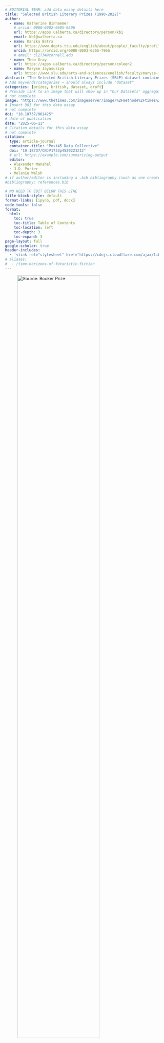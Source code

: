 ```yaml
---
# EDITORIAL TEAM: add data essay details here
title: "Selected British Literary Prizes (1990-2022)"
author:
  - name: Katherine Binhammer
    # orcid: 0000-0002-6605-9596
    url: https://apps.ualberta.ca/directory/person/kb1
    email: kb1@ualberta.ca
  - name: Kanika Batra
    url: https://www.depts.ttu.edu/english/about/people/_faculty/profiles/batra_kanika.php
    orcid: https://orcid.org/0000-0003-0355-7966
    # email: cl2734@cornell.edu
  - name: Theo Gray
    url: https://apps.ualberta.ca/directory/person/coleen2
  - name: Maryse Jayasuriya
    url: https://www.slu.edu/arts-and-sciences/english/faculty/maryse-jayasuriya.php
abstract: "The Selected British Literary Prizes (SBLP) dataset contains information on nine major literary prizes in the U.K. from 1990 to 2022 and demographic information on 682 prize winners and shortlisted authors. The prizes included are the James Tait Black Memorial Prize, Costa Book Award, The Booker Prize, Women’s Prize for Fiction, The Gold Dagger Award, The British Science Fiction Association Award, The T.S. Eliot Prize for Poetry, The Ted Hughes Award for New Work in Poetry, and The Baillie Gifford Prize for Non-Fiction."
# Add keywords/categories — should always include "dataset"
categories: [prizes, british, dataset, draft]
# Provide link to an image that will show up in "Our Datasets" aggregation
# not complete
image: "https://www.thetimes.com/imageserver/image/%2Fmethode%2Ftimes%2Fprod%2Fweb%2Fbin%2F17ab84be-47ff-11ed-bad9-7fa0c293ad00.jpg?crop=1600%2C900%2C0%2C0&format=webp&resize=1500"
# Insert DOI for this data essay
# not complete
doi: "10.18737/961425"
# date of publication
date: "2025-06-11"
# Citation details for this data essay
# not complete
citation:
  type: article-journal
  container-title: "Post45 Data Collective"
  doi: "10.18737/CNJV1733p4520221212"
  # url: https://example.com/summarizing-output
  editor:
  - Alexander Manshel
  - J.D. Porter
  - Melanie Walsh
# if author/editor is including a .bib bibliography (such as one created from Zotero) for cited sources, uncomment and provide the correct reference here
#bibliography: references.bib

# NO NEED TO EDIT BELOW THIS LINE
title-block-style: default
format-links: [ipynb, pdf, docx]
code-tools: false
format: 
  html:
    toc: true
    toc-title: Table of Contents
    toc-location: left
    toc-depth: 3
    toc-expand: 3
page-layout: full
google-scholar: true 
header-includes:
  - '<link rel="stylesheet" href="https://cdnjs.cloudflare.com/ajax/libs/font-awesome/6.0.0-beta3/css/all.min.css">'
# aliases:
#  - /time-horizons-of-futuristic-fiction
---
```


```{=html}
<!-- EDITORIAL TEAM: Create a new directory in posts/ with appropriate title for data essay (which will become the URL slug, e.g. /nea-creative-writing-fellowships becomes https://post45-data-collective.github.io/website/posts/nea-creative-writing-fellowships/).

Then, duplicate this template, rename it index.qmd, and place it inside the appropriate directory inside /posts.

Then fill in the rest of the information above and below. -->
```

<!-- Include image for data essay -->

![Source: [Booker Prize](https://www.thetimes.com/imageserver/image/%2Fmethode%2Ftimes%2Fprod%2Fweb%2Fbin%2F17ab84be-47ff-11ed-bad9-7fa0c293ad00.jpg?crop=1600%2C900%2C0%2C0&format=webp&resize=1500)](https://www.thetimes.com/imageserver/image/%2Fmethode%2Ftimes%2Fprod%2Fweb%2Fbin%2F17ab84be-47ff-11ed-bad9-7fa0c293ad00.jpg?crop=1600%2C900%2C0%2C0&format=webp&resize=1500){fig-align="center" width="80%"}

<!-- Include brief introduction to/description of data essay  -->

<!-- If there are multiple datasets, please provide a title for each dataset with its own description  -->


# Data Table

```ojs
//|echo: false
import {viewof dataSummaryView, Tabulator, viewof selectedColumns, viewof dataSet, tableContainer, fetchData, generateTabulatorTableFromCSV, progress, progressbar} from "8bb63a6cde9addff"
```


```ojs
//|echo: false
//|output: false
raw_data = fetchData("https://raw.githubusercontent.com/Post45-Data-Collective/data/refs/heads/main/british_literary_prizes/british_literary_prizes-1990-2022.csv")
```


```ojs
//|echo: false
//|output: false

// Example usage
generateTabulatorTableFromCSV(
  "#table-container4",

  "https://raw.githubusercontent.com/Post45-Data-Collective/data/refs/heads/main/british_literary_prizes/british_literary_prizes-1990-2022.csv",
  {
    displayedColumns: ["prize_year", "prize_alias", "first_name", "last_name", "gender", "sexuality","prize_genre", "prize_institution", "prize_name",
          "uk_residence",
        "ethnicity_macro", "ethnicity",
        "highest_degree", "degree_field", "degree_field_category", "degree_institution",
        "book_title", "person_role", "viaf", "book_id", "person_id", "prize_id"],

    columnPopups: [
  "Year the prize was awarded",                      // prize_year

  "Name of the prize currently",              // prize_alias
  "Author's first name",                             // given_name
  "Author's last name",                            // family_name
  "Author's gender (self-declared or public)",       // gender
  "Author's sexuality (self-declared or public)",    // sexuality
  "Genre category of the awarded book",              // prize_genre
  "Institution that sponsored the prize",            // prize_institution
  "Name of the prize at time of award",              // prize_name,
  "Whether the author holds UK residence status",    // uk_residence
  "Ethnicity macro category (standardized)",         // ethnicity_macro
  "Author's ethnicity (self-declared or public)",    // ethnicity
  "Highest level of post-secondary education",       // highest_degree
  "Field of study for highest degree",               // degree_field
  "Degree field macro category (standardized)",      // degree_field_category
  "Institution where the highest degree was earned", // degree_institution
  "Title of the awarded or shortlisted book",        // book_title
  "Whether author won or was shortlisted",           // person_role
  "VIAF identifier for the author",                  // viaf
  "Unique identifier for the book in this dataset",  // book_id
  "Unique identifier for the author in this dataset",// person_id
  "Unique identifier for the prize in this dataset"  // prize_id
],
    columnWidths: { "prize_name": "30px", "prize_alias": "30px" },
    //currencyColumns: ["prize_amount"],
    categoryColumns: [ "prize_genre", "prize_alias", "prize_name", "gender", "sexuality", "uk_residence",
        "ethnicity_macro", "ethnicity", "highest_degree", "degree_field_category", "person_role"],
     sortColumns: ["prize_year", "prize_name"],
     sortOrders: ["desc"],
    buttonContainerId: "#button-container1",
    rawButtonId: "#download-raw1",
    urlCopyButtonId: "#copy-url1",
  }
);
```

<div id="table-container4" style="height: 500px">
</div>

Download Full Data (including hidden columns)
<div id='button-container'>
  <button id="download-raw1"><i class="fas fa-download"></i></i> Download Full Data</button>
  <button id="copy-url1"><i class="fas fa-copy"></i> Copy Full Data URL</button>
</div>

Download Table Data (including filtered options)

<div id='button-container1'>
  <button id="download-csv"><i class="fas fa-download"></i></i> Download CSV</button>
  <button id="download-json"><i class="fas fa-download"></i></i> Download JSON</button>
  <button id="download-xlsx"><i class="fas fa-download"></i></i> Download Excel</button>
</div>

<div id="progress-container" style="width: 100%; display: block;">
  <progress id="progress-bar" style="width: 100%;" max="100" value="0"></progress>
  <div id="progress-text" style="text-align: center; margin-top: 5px;"></div>
</div>


::: {.callout-tip icon="false"}
## Creative Commons License

<p xmlns:cc="http://creativecommons.org/ns#">

This work is licensed under <a href="https://creativecommons.org/licenses/by/4.0/?ref=chooser-v1" target="_blank" rel="license noopener noreferrer" style="display:inline-block;">CC BY 4.0<img src="https://mirrors.creativecommons.org/presskit/icons/cc.svg?ref=chooser-v1" style="height:22px!important;margin-left:3px;vertical-align:text-bottom;"/><img src="https://mirrors.creativecommons.org/presskit/icons/by.svg?ref=chooser-v1" style="height:22px!important;margin-left:3px;vertical-align:text-bottom;"/></a>

</p>
:::


# Significance and Context

The prizes in this dataset were included based on their prestige, longevity, and an eye towards generic representation of various kinds of fiction, poetry, drama, and non-fiction. They are the James Tait Black Memorial Prize (Fiction and Drama), Costa Book Award (Book of the Year, Novel, First Novel, Poetry, Biography, Childrens), The Booker Prize, Women’s Prize for Fiction, The Gold Dagger Award, The British Science Fiction Association Award, The T.S. Eliot Prize for Poetry, The Ted Hughes Award for New Work in Poetry, and The Baillie Gifford Prize for Non-Fiction. This dataset contains primary categories of information on individual authors comprising gender, sexuality, UK residency, ethnicity, geography and details of educational background, including institutions where the authors acquired their degrees and their fields of study. Along with other similar projects, we aim to provide information to assess the cultural, social and political factors determining literary prestige.1 Our goal  is to contribute to greater transparency in discussions around diversity and equity in literary prize cultures.

# Background and Scholarship

 British literary prizes have been mired in controversies involving selection of juries, their financial entanglements, representation of women and non-binary authors and those from racial and ethnically diverse backgrounds among shortlisted authors.2 Pierre Bourdieu’s concepts of the field of cultural production and symbolic capital are the basis of several important studies of prizes. Very often discussions of British literary prizes have focused on the Booker awards (Auguscik, Cachin and Ducas-Spaed, Norris, Todd, Strongman). In other cases, critics have examined the relationship between prizes and national literary traditions when those traditions are somewhat ex-centric to metropoles as is the case with Canadian and Scottish literature. Examples of this work are Gillian Roberts’s study of prize-winning Canadian authors and Stevie Marsden’s recent analysis of Scottish national literature through the history of the Saltire prize.

Pascale Casanova in *The World Republic of Letters* (2004) and James English in *The Economy of Prestige* (2005) invoke and contest Bourdieu’s sociological insights to discuss implicit assumptions and biases in literary prize cultures. Prizes, English says, “serve simultaneously as a means of recognizing an ostensibly higher, uniquely aesthetic form of value and as an arena in which such value often appears subject to the most businesslike system of production and exchange.” Recognizing that cultural value is always influenced by hierarchies of class, race, gender, or nation, English offers a sociological analysis of contemporary prize culture that is attentive to its market imperatives but does not consider these as the sole arbiter of value or capital. Our research also resonates with Casanova’s thesis about the world literary space or republic of letters constituted and consolidated in European cities such as Paris and London where prizes are one mode of currency in the literary marketplace. Thus, the emergence since the 1980s of writers of African, Asian, Caribbean, and Arab backgrounds in prize lists can be taken as a sign of the ‘worlding’ of British prizes. 

These incisive analyses hinged on nationality sometimes pay insufficient attention to gender, race and/or ethnicity when outlining the contours of the world literary space. Even as prizes gild the reputation of contemporary authors and works with symbolic capital, their reputations are sometimes tarnished by explicit and implicit biases. Other factors are location of prize centers, jury and committee compositions and the influence of corporate publishers. Nevertheless, authors and publishers capitalize prize-winning books in various ways. In the SBLP data the language (English) and the location of prizes (Britain), necessitates a realistic look at literary recognition by the metropole of works by authors from other parts of the world, including Britain’s former colonies. In the late twentieth century and twenty-first century these prizes can also be seen as participating, being influenced by, and in turn influencing *the* prize among prizes, the Nobel. Six  male authors and a woman author in the data – J.M. Coetzee, Abdulrazak Gurnah, Seamus Heaney, Kazuo Ishiguro, Toni Morrison, Orhan Pamuk, and Derek Walcott – were shortlisted or won one or more of these prizes and the Nobel Prize for Literature. 

# Using this Dataset

This data indicates trends in the generation of literary and cultural capital. It will thus be useful to students, scholars, teachers, and literary and cultural historians of contemporary world literature who would like to know more about the relationship between the cultural formation of writers (their gender, sexuality, location, ethnicity, education) and the garnering of literary capital through the awarding of prizes. It will also be of interest to other researchers who are developing similar projects, especially on U.K. or non-U.K. prizes not covered here. As well, researchers might find the ethnicity macro categories we developed useful when considering demographic information on literary authors.

The data can contribute to answering questions such as:

1. How many British writers versus writers with affiliations beyond Britain have been shortlisted/awarded these prizes?  
2. Have prizes improved their record on gender and/or ethnic representation in shortlists and awardees?  
3. What are the economic consequences of prizes for the writer’s career in publishing and media?  
4. Is there a connection between specific educational credentials and/or educational institutions and writers’ chances of being shortlisted or winning?  
5. Are there identifiable trends in the literary styles of shortlisted or winning works in specific years or decades?  
6. In which genres are women, Black, Asian and ethnically diverse writers most likely to be shortlisted and/or awarded?

We hope that besides researchers, prize committees who wish to examine the history of racial, ethnic and gender (dis)parities in a particular award category will now have the SBLP data to make a case for diverse ethnic, gender, and geographical representation.


# Collection and Creation

The SBLP dataset was created by Katherine Binhammer, Kanika Batra, Theo Gray, and Maryse Jayasuriya as part of ongoing research for [*The Orlando Project: Feminist Literary History and Digital Humanities*](https://www.artsrn.ualberta.ca/orlando/). It draws on research for *Volume Four: Revisioning the Contemporary* of a four-volume narrative history based on the [Orlando textbase](https://orlando.cambridge.org/) (Cambridge UP).  Our research goal was to assess the role major British literary prizes play in promoting and circulating contemporary literature and to determine whether the shortlist and winners are representative of a multicultural Britain. PhD candidate Theo Gray did the heavy lifting of data compilation, and their work was compensated with a research assistant stipend from the University of Alberta and the Social Science and Humanities Council of Canada.  The three other scholars are senior faculty at research-intensive universities whose work is incentivized by their institutions in various ways including course releases, sabbaticals, research funding, and merit salary increases.

Data collection began with collaborators deciding upon a list of prizes based on longevity, award monies, genre coverage, and reach within and beyond Britain. Even within these parameters collaborators decided one way to prioritize information on specific awards was by 1\) the year in which they were founded; and 2\) prize money. Theo Gray hand compiled the data on each author in consultation with Katherine Binhammer based on an intersectional feminist approach which included the following: gender, sexuality, UK residency, ethnicity classifications, ethnicity, highest degree, degree institution country, degree institution, degree field category, degree field. Kanika Batra and Theo Gray discussed and arrived at the macro and parsed ethnicity categories. The main sources of information on each author were prize websites, author websites, author bios, profiles, obituary articles, interviews, podcasts, and recorded readings. Wherever possible, scholarly sources such as encyclopedias and biographical dictionaries were consulted, though because our focus was on the past few decades, such material was limited. Maryse Jayasuiya and Kanika Batra cross-checked the parsed ethnicity information with categorical complexities noted for further questioning. Collaborators met from January 2024-May 2025 to clarify and refine various categories balancing granularity and generality.

## Metadata Discussion
**Prize names:** For purposes of aggregation, we decided to normalize historic prize names to their contemporary forms in addition to their prize\_id column. This was done with an additional column (prize\_alias) that clarifies that, for instance, the “Whitbread Biography,” “Whitbread Biography Award,” and “Costa Biography” are all part of the same prize series even though they have gone by different names at different times. The same is the case with the “Booker” and the “Man Booker.”

**Prize dates** include prizes awarded from 1990 to 2022\. Although some of the prizes in the SBLP data were instituted much earlier, these dates were decided to indicate recent trends among shortlisted and winning authors. Further, the establishment of newer awards like Women’s and Ted Hughes allows for comparisons across older ones such as James Tait and the Booker within a similar time frame without creating too many data discrepancies.

**Ethnicity** was labeled primarily by the ways in which authors identified themselves. The sources were the same as those for compiling the data on the authors, with the 2021 UK census classifications and UK Guidelines for Writing about Ethnicity as points of reference. Our aim is to “decouple ethnicity, as it functions in the dominant discourse, from its equivalence with nationalism, imperialism, racism and the state, which are the points of attachment around which a distinctive British or, more accurately, English ethnicity have been constructed” (Hall).  A further discussion of the knotty ethical considerations of collecting ethnicity data is included below.

**Gender and Sexuality** of an author is understood to be fluid. The author’s self-identification of gender was prioritized over other gender assignments. Some gender assignments and pronouns may have subsequently changed from the three used in the data: “man,” “woman,” and “non-binary.” Unless self-identified as “queer” (which includes LBGTQ2+), an author’s sexuality is listed as “unknown,” to indicate that sexuality exists on a continuum between straight and queer, and to indicate that many straight authors do not feel the need to identify their sexuality explicitly, though it may be deduced from their biographies or interviews. We include sexuality because considering it allows for a politics of ethnicity premised on diversity and difference to emerge (Hall) and because it undermines the idea of cis hetero white Englishness as an unmarked but nevertheless normative ethnicity.  Roughly six percent of the authors in the dataset identify as queer, and one author identified himself as straight.

**Educational** classifications were based on the author’s highest degree. Data collected includes the institution where the authors acquired their degrees, degree institution country, and the level of highest degree attained. In addition, a set of degree field macro-categories was created to track patterns in academic training, while preserving data on the degree fields (which varied from person to person and institution to institution). The categories were Writing, Arts, History and Cultural Studies, Language and Literature, Law, Math, and Sciences, Philosophy and Theology, Politics and Economics, Medicine and Social Work, Multiple, none, and unknown. Here too, the information provided by the author was the first basis of the labels. In some cases, one or more of these pieces of information was not available. Where either the degree field, country, institution, or degree, or more than one of these was not traceable with certainty, it was listed as “unknown.”

**Linked Data:** Finally, where viaf codes could be found for authors, these are included.

# Description

The columns in the dataset include:

**prize\_id**: unique prize identifier used in the SBLP dataset

**prize\_alias:** name of the prize awarded, regularized to the most current name

**prize\_name**: name of the prize awarded, at the time of award

**prize\_institution**: institution that sponsored the prize

**prize\_year**: year the prize was awarded

**prize\_genre**: genre category of book that the prize was awarded to

**person\_id**: unique author identifier used in the SBLP dataset, assigned in order of entity entry to the dataset

**person\_role**: whether author was shortlisted or won the prize

**family\_name**: family name of author

**given\_name**: given name of author

**name**: full name author in family name, given name format

**gender**: author’s gender, as self-declared/publicly available

**sexuality**: author’s sexuality, as self-declared/publicly available

**uk\_residence**: whether the author holds residence status in the UK at the time of data gathering

**ethnicity\_macro**: ethnicity macro category, as created for this dataset 

**ethnicity**: ethnicity as self-declared/publicly available	

**highest\_degree**: highest level of post-secondary education

**degree\_institution**: institution from which the highest degree was attained

**degree\_field\_category**: degree macro category, as created for this dataset

**degree\_field**: field of study, as self-declared/publicly available

**viaf**: virtual internet authority file code

**book\_id**: unique book identifier used in the SBLP dataset

**book\_title**: title of the awarded or shortlisted book

# Ethical Considerations

All of the information in this dataset is publicly available. Information about a writer’s location, gender identity, race, ethnicity, or education from scholarly and public sources can be sensitive. The data provided here enables the study of broad patterns and is not intended as definitive. 

Requests to correct, amend, or remove any sensitive information will be honored. Please contact Katherine Binhammer ([kb1@ualberta.ca](mailto:kb1@ualberta.ca))  or Kanika Batra ([kanika.batra@ttu.edu](mailto:kanika.batra@ttu.edu)) with any questions or concerns.

## Notes on Ethnic Identifications

Collecting data to group authors' ethnicity and making general claims about writers is perhaps the most challenging component of our research. Following important Black cultural studies work we recognize that both race and ethnicity are “discursive constructs” and “sliding signifiers.” Further, ethnic groups in official UK data combine different aspects of individual identity, and many of the categories are informed by historical ideas of race (Mirza). UK government guidelines for writing about ethnicity explicitly state that they refer to ethnicity and not race because: surveys usually ask people for their ethnicity and not their race; using consistent terms helps people to understand their data. We are aware that these guidelines obscure racial identifiers and racial biases.

We began by using the UK census categories but quickly found that they were not adequate to the complexities of our specific needs since they apply to UK citizens whereas our dataset includes international authors. Thus, we assembled three tiers of data. Self-identification of authors was recorded, as well as the UK census category if the author resided in the UK. In addition, all authors, both UK residents and international, were grouped into ethnicity macro categories. As the SBLP collects data on UK-based prizes, the ethnicity categories under which authors are grouped have a UK slant, even though sometimes these may not be as valid or as applicable in the case of international authors where other factors might have greater relevance.

Once the data had been compiled, a major question which emerged was granularity and whether it was possible to group certain definitions to make larger claims about white and non-white identities. As this is a common concern in data representation, we talked about the possibility of collapsing ethnicity classifications. Here we worked simultaneously with geographical location, cultural background, racial self-identification, and UK ethnicity categories. We worked with race, ethnicity and national assignments when we collapsed White Canadian, White American, White Australian, White New Zealander, White South African, Bulgarian, Croatian-Iranian American, Iranian American, Turkish American, Icelandic, Spanish, Dutch, German, Swedish, Albanian, Slavic Australian, English-Canadian into “Non-UK White.” Similarly, in “Estonian British,” “Chinese British,” or “British Mauritian,” the placement of British or another nationality first depended on various factors. Some authors hold dual nationalities while others claim British as their primary national identity though they may have lived in another country for most of their writerly careers. A select few may place either nationality first depending on where their books are published and the primary readership they hope to attract. Finally, some diasporic authors claim British nationality as primary though they may not yet have acquired formal UK citizenship.

We faced a similar ethical dilemma when deliberating whether to include Trinidadian British, Jamaican Chinese British, British Guyanese, Jamaican British under “British Caribbean,” as it flattens distinct Caribbean national identities. Moreover, as “British Caribbean” is more accepted than “Caribbean British,” the former does not accurately represent authors who place their island Caribbean identities foremost. We finally decided on “Caribbean,” as a macro category. Another added complication is that some ethnic groups are also nationalities such as Bangladeshi, Chinese, Indian, and Pakistani. Often there are clear cultural and religious connections between some of these groups; at other times these connections are less cultural than regional or geographic. We made considered decisions regarding other macro categories. Indian, Pakistani, Bengali, Bangladeshi, Malaysian, Sri Lankan, Hong Kong authors can be categorized as “South Asian” and/or “Asian.” We ultimately decided on “Asian” as a more capacious, though less geographically specific and culturally connected category.

A few examples may help explain these complications. A major literary figure such as Caryl Phillips is subsumed under the macro ethnicity category “Caribbean” though in fact he was born in St. Kitts, educated and wrote in Britain, and has been based in the US for several decades. Phillips’ ethnicity in the appended Ethnicity Data Table as “Kittian British American” allows for capturing some of his multiple affiliations. Similarly, Gillian Slovo was born inSouth Africa but has lived in Britain since her family were political exiles there during the apartheid years. Her ethnicity comprises White South African roots and British domicile.  Other instances of controversial categorization may be American born authors, Ottessa Moshfegh and Azadeh Moaveni, both of whom have Iranian parents, listed as “Non-UK White” in the ethnicity macro category.

We hope the ethnicity table accompanying the dataset will be useful to researchers who wish to examine the proximities of ethnicity to race, religion, nationality, language and sometimes country of domicile. As the administrative centers of the prizes are in the UK, the ethnic macro categories remain relevant to the data, despite these complications and contestations. Ethnicity data, even when categorized according to tidy data principles, remains complicated. Researchers who wish to categorize authors differently than the macro categories we use may do so using the parsed identities in the ethnicity table.

With these qualifications. ethnicity as used in the data accomplishes the following goals:

1. challenges pseudo-conceptualization and harmful actualization of race as a vertical hierarchy of white and Black/non-white by positing ethnicity as a horizontal relationality of cultural similarities/differences within and between groups;  
2. bypasses the biological essentialism and normative binarism that is currently associated with rigid racial classifications;  
3. expresses the most effective articulations of ethnicity as cultural identities impacted by processes of globalization including the flow and movement of people, ideas, goods, capital, and technologies, though assimilationist hegemonic versions of ethnicity exist.

Ultimately, we developed the following macro categories which combine race, ethnicity, national affiliation and/or geography (the table below outlines the sub-categories): African, Asian, White American, Non-White American, Black British, Caribbean, Irish, Jewish, Non-U.K. White, unknown and White British. In Britain, as in other parts of the world mentioned in the macro categories, it is often difficult to distinguish various mixed-race ethnicities. We placed mixed race authors in the ethnic macro categories we developed, as explained at the beginning of this paragraph. Authors like Zadie Smith (one white and one black parent) or Hannah Lowe (one white and one mixed-race parent) are listed as Black British or Caribbean respectively based on the way they situate themselves in interviews, writings, promotion and publicity. Mixed race authors are not counted twice in the data.

## Data Table

```ojs
//|echo: false
//|output: false
raw_data2 = fetchData("https://raw.githubusercontent.com/Post45-Data-Collective/data/refs/heads/main/british_literary_prizes/british_literary_prizes-ethnicity-1990-2022.csv")
```


```ojs
//|echo: false
//|output: false

// Example usage
generateTabulatorTableFromCSV(
  "#table-container2",

  "https://raw.githubusercontent.com/Post45-Data-Collective/data/refs/heads/main/british_literary_prizes/british_literary_prizes-ethnicity-1990-2022.csv",
  {
     displayedColumns: ["person_id", "ethnicity_parsed"],
    //     "given_name", "family_name", "gender", "sexuality", "uk_residence",
    //     "ethnicity_macro", "ethnicity",
    //     "highest_degree", "degree_field", "degree_field_category", "degree_institution",
    //     "book_title", "person_role", "viaf", "book_id", "person_id", "prize_id"],

  //   columnPopups: [
  // "Year the prize was awarded",                      // prize_year
  // "Name of the prize at time of award",              // prize_name
  // "Genre category of the awarded book",              // prize_genre
  // "Institution that sponsored the prize",            // prize_institution
  // "Author's given name",                             // given_name
  // "Author's family name",                            // family_name
  // "Author's gender (self-declared or public)",       // gender
  // "Author's sexuality (self-declared or public)",    // sexuality
  // "Whether the author holds UK residence status",    // uk_residence
  // "Ethnicity macro category (standardized)",         // ethnicity_macro
  // "Author's ethnicity (self-declared or public)",    // ethnicity
  // "Highest level of post-secondary education",       // highest_degree
  // "Field of study for highest degree",               // degree_field
  // "Degree field macro category (standardized)",      // degree_field_category
  // "Institution where the highest degree was earned", // degree_institution
  // "Title of the awarded or shortlisted book",        // book_title
  // "Whether author won or was shortlisted",           // person_role
  // "VIAF identifier for the author",                  // viaf
  // "Unique identifier for the book in this dataset",  // book_id
  // "Unique identifier for the author in this dataset",// person_id
  // "Unique identifier for the prize in this dataset"  // prize_id
// ],
     columnWidths: { "ethnicity_parsed": "10px"},
    //currencyColumns: ["prize_amount"],
    categoryColumns: [ "ethnicity_parsed"],
    //     "ethnicity_macro", "ethnicity", "highest_degree", "degree_field_category", "person_role"],
    //  sortColumns: ["prize_year"],
    //  sortOrders: ["desc"],
      buttonContainerId: "#button-container2",
    rawButtonId: "#download-raw2",
    urlCopyButtonId: "#copy-url2",
  }
);
```


<div id="table-container2" style="height: 500px">
</div>

Download Full Data (including hidden columns)
<div id='button-container'>
  <button id="download-raw2"><i class="fas fa-download"></i></i> Download Full Data</button>
  <button id="copy-url2"><i class="fas fa-copy"></i> Copy Full Data URL</button>
</div>

Download Table Data (including filtered options)

<div id='button-container2'>
  <button id="download-csv"><i class="fas fa-download"></i></i> Download CSV</button>
  <button id="download-json"><i class="fas fa-download"></i></i> Download JSON</button>
  <button id="download-xlsx"><i class="fas fa-download"></i></i> Download Excel</button>
</div>


**Asian:** Bangladeshi; Bengali; British Bangladeshi; Cantonese British; Chinese; Chinese American; Chinese British; Chinese Canadian; German Indian; Hong Kong; Indian; Indian American; British Indian; Indian Canadian; Indian English; Indian Welsh; Japanese; Japanese American; Malaysian; Pakistani; Pakistani Scottish; Sri Lankan; Sri Lankan Tamil; Sri Lankan Sinhalese; Vietnamese American; Vietnamese French American

**Non- White American:** Black American; Ethiopian American; Ghanaian American; Dominican American; Indian American; Indigenous American; Mexican

**Black British:** Black British; Black Scottish; British Guyanese; British Kenyan; British Mauritian; British Nigerian; Jamaican British; Nigerian Scottish; Scottish Sierra Leonian; Somali British; Trinidadian British; Zambian British

**Caribbean:** Jamaican; Jamaican Chinese British; Kittitian; Mixed Caribbean; St Lucian; Trinidadian

**Irish:** British Irish; Irish; Irish American; Irish Canadian; Scottish Irish

**Jewish:** Dutch Jewish; Jewish; Jewish American; Jewish Australian; Jewish British; Jewish Canadian; Jewish English; Jewish South African; Welsh Jewish

**Non-UK White:** Albanian; Belarusian; Belgian British; Bulgarian; Canadian; Canadian American; Dutch; Dutch Sri Lankan; English-Canadian; Estonian British; French Canadian; French, English, Dutch; German; German American; German Australian; Greek American; Hungarian; Hungarian British; Hungarian English; Icelandic; Italian; Italian American; Russian Canadian; Scottish American; Serbian American; Slavic Australian; Spanish; Swedish; Turkish; Turkish American; Ukrainian; White American; White American Canadian; White Australian; White Canadian; White New Zealander; White South African

**White British:** American British; British; British Australian; Canadian British; English; English American; English French; French British; Italian British; Northern Irish; Norwegian British; Scottish; Turkish English; Welsh; Welsh Maltese; Yugoslavian British

**African:** Tanzanian, Egyptian, Ghanaian, Nigerian

Ethnic categorization is fraught and can only ever be imperfect as there are no stable categories for understanding ethnicity, especially in relation to its obvious metonymic proximities to race, gender, nationality, religion and geography and not-so-obvious proximities to gender and sexuality. Nevertheless, categorization is a necessary part of the process of researching racial, ethnic, and gender inequities in prize culture.

# Endnotes


1\.  Other such projects include: *The Index of Major Literary Prizes in the U.S.* by Claire Grossman, Juliana Spahr, and Stephanie Young, (Post-45 Data Collective) and the work of Nicola Griffith and other members of the Literary Prize Data group ([nicolagriffith.com/2015/09/08/update-on-literary-prize-data-group/](http://nicolagriffith.com/2015/09/08/update-on-literary-prize-data-group/)). The first, The Index of Major Literary Prizes in the U.S. is far more comprehensive than ours; Grossman, Spahr, and Young include 1800 authors, information on 1100 judges and cover 41 prizes in total, from 1918-2020.

The second, Nicola Griffith’s Literary Prize Data Group, sought to “assemble data on English-language literary prizes to get a picture of how gender bias operates within that ecosystem” and covered the Saltire, Asian Man Booker, Hugo, Nebula, Carnegie, Campbell Memorial, Bailey’s/Women’s, and Australian and New Zealand awards. Some of these are the same prizes we focus on. Though Griffiths does not publish an open dataset and the site’s last updates were in 2015, she does provide good information about gender disparities in winners as well as the male focus of the books recognized and rewarded. Neither the race nor the ethnicity of the prizewinners is considered in the findings.

2\.  [UK Guidelines for Writing about Ethnicity](https://www.ethnicity-facts-figures.service.gov.uk/style-guide/writing-about-ethnicity/) state:

"We do not use the terms BAME (black, Asian and minority ethnic) and BME (black and minority ethnic) because they emphasize certain ethnic minority groups (Asian and black) and exclude others (mixed, other and white ethnic minority groups). The terms can also mask disparities between different ethnic groups and create misleading interpretations of data.  
In March 2021, the Commission on Race and Ethnic Disparities recommended that the government stop using the term BAME.  
One of the recommendations in the final report on COVID-19 disparities, published in December 2021, was to refer to ethnic minority groups individually, rather than as a single group.  
This was supported by research commissioned by the Race Disparity Unit (RDU), which found that people from ethnic minorities were 3 times more likely to agree than disagree that the term ‘BAME’ was unhelpful."  
Publications by the Runnymede Trust, a British race equality and civil rights think tank, use Black and Minority Ethnic (BME) in their reports on racial and ethnic disparities in the UK. Although BME is widely used instead of the now out of favor BAME, we follow The University of Manchester’s Center on the Dynamics of Ethnicity Report, [The impact of Covid-19 and BLM on Black, Asian and ethnically diverse creatives and cultural workers](https://pure.manchester.ac.uk/ws/portalfiles/portal/212029276/Impact_of_covid_and_blm_on_ethnically_diverse_creatives_and_cultural_workers_report.pdf), in using  ‘Black, Asian and ethnically diverse’ as the collective term to refer to racial and ethnic minorities, shortened to ‘ethnically diverse,’ sometimes. Where possible we refer to specific groups.


# Bibliography

Ali, Rosa, Guirand, Stephanie, Byrne, Bridget, Saha, Anamik, & Taylor, Harry (2022). The Impact of Covid-19 and BLM on Black, Asian and Ethnically Diverse Creatives and Cultural Workers. Centre on the Dynamics of Ethnicity and Creative Access. February 2022\. Retrieved from [https://pure.manchester.ac.uk/ws/portalfiles/portal/212029276/Impact\_of\_covid\_and\_blm\_on\_ethnically\_diverse\_creatives\_and\_cultural\_workers\_report.pdf](https://pure.manchester.ac.uk/ws/portalfiles/portal/212029276/Impact_of_covid_and_blm_on_ethnically_diverse_creatives_and_cultural_workers_report.pdf). Accessed 10 April 2025\.

Auguscik, Anna (2017). *Prizing Debate: The Fourth Decade of the Booker Prize and the Contemporary Novel in the UK*. Bielefeld: Transcript.

Cachin, Marie-Françoise, and Sylvie Ducas-Spaes. (2003). “The Goncourt and the Booker: A Tale of Two Prizes.”  *Logos* 14, no. 2: 85–94.

Casanova, Pascale. (2004). *The World Republic of Letters*. Cambridge: Harvard University Press.

English, James F. (2009). *The Economy of Prestige: Prizes, Awards, and the Circulation of Cultural Value*. Harvard University Press, 2009\.

Griffith, Nicola. Literary Prize Data Group. (2015). [nicolagriffith.com/2015/09/08/update-on-literary-prize-data-group/](http://nicolagriffith.com/2015/09/08/update-on-literary-prize-data-group/).  Accessed June 6, 2025\.

Grossman, Claire, Juliana Spahr, and Stephanie Young. (2022). “The Index of Major Literary Prizes in the US.” Edited by Dan Sinykin and Melanie Walsh. *Post45 Data Collective*, December. [https://doi.org/10.18737/CNJV1733p4520221212](https://doi.org/10.18737/CNJV1733p4520221212).

Hall, Stuart. (2006). “New Ethnicities.” In *Stuart Hall: Critical Dialogues in Cultural Studies,* David Morley and Kuan-Hsing Chen (eds.). New York: Routledge, 442--451.

Hill, Michael DeRell. (2013). *The Ethics of Swagger: Prizewinning African American Novels, 1977-1993*. Columbus: Ohio State University Press. [https://muse.jhu.edu/pub/30/oa\_monograph/book/23951/pdf](https://muse.jhu.edu/pub/30/oa_monograph/book/23951/pdf). Accessed June 6, 2025\.

Manshel, Alexander and Melanie Walsh. (2023). ‘What 35 Years of Data Can Tell Us About Who Will Win the National Book Award.’ *Public Books*. November 6\. [https://www.publicbooks.org/what-35-years-of-data-can-tell-us-about-who-will-win-the-national-book-award/](https://www.publicbooks.org/what-35-years-of-data-can-tell-us-about-who-will-win-the-national-book-award/). Accessed June 6, 2025\. 

Marsden, Stevie. (2021). *Prizing Scottish Literature: A Cultural History of the Saltire Society Literary Awards*. London: Anthem, 2021\.

Mirza, Heidi Safia and Warwick, Ross (2022). ‘Race and Ethnicity’ IFS Report, No.  
R230, ISBN 978-1-80103-108-0, Institute for Fiscal Studies (IFS), London, [https://doi.org/10.1920/re.ifs.2022.0230](https://doi.org/10.1920/re.ifs.2022.0230)

Norris, Sharon. (2006). ‘The Booker Prize: A Bourdieusian Perspective.’ *Journal for Cultural Research* 10, no. 2: 139– 58 (141), doi:10.1080/14797580600624752.

Norris, Shannon. (2006b). ‘Recontextualising the Booker’, in *Fiction and Literary Prizes in Great Britain*. Wolfgang Görtschacher and Holger Klein, with Claire Squires (eds.). Vienna: Praesens, 20– 37\.

Rambsy, Howard II. (2022).’ The Consequences of Competition: Book Awards and Twenty-first Century Black Poetry.’ *Book History* *25* (1), 269-293. [https://dx.doi.org/10.1353/bh.2022.0001](https://dx.doi.org/10.1353/bh.2022.0001). Accessed June 6, 2025\.

Roberts, Gillian. (2011). *Prizing Literature: The Celebration and Circulation of National Culture*. Toronto: University of Toronto Press.

Strongman, Luke. (2002). *The Booker Prize and the Legacy of Empire*. New York: Rodopi.

Todd, Richard. (1996).*Consuming Fictions: The Booker Prize and Fiction in Britain Today*. London: Bloomsbury.

Gov.uk. “Writing about Ethnicity.” (2024). [https://www.ethnicity-facts-figures.service.gov.uk/style-guide/writing-about-ethnicity/](https://www.ethnicity-facts-figures.service.gov.uk/style-guide/writing-about-ethnicity/). Accessed June 6, 2025\.  


<link href="https://unpkg.com/tabulator-tables@6.3.0/dist/css/tabulator.min.css" rel="stylesheet">
<script src="https://unpkg.com/tabulator-tables@6.3.0/dist/js/tabulator.min.js"></script>

<!-- Excel script -->
<script type="text/javascript" src="https://oss.sheetjs.com/sheetjs/xlsx.full.min.js"></script>

